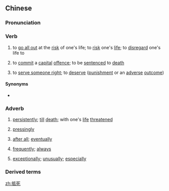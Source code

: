 ==Chinese==
{{zh-forms}}

===Pronunciation===
{{zh-pron
|m=dǐsǐ
|c=dai2 sei2
|cat=v,adv
}}

===Verb===
{{zh-verb}}

# to [[go all out]] at the [[risk]] of one's life; to [[risk]] one's [[life]]; to [[disregard]] one's life to
# {{lb|zh|obsolete}} to [[commit]] a [[capital]] [[offence]]; to be [[sentence]]d to [[death]]
# {{lb|zh|Cantonese}} to [[serve someone right]]; to [[deserve]] ([[punishment]] or an [[adverse]] [[outcome]])

====Synonyms====
* {{sense|serve someone right}} {{zh-l|活該}}

===Adverb===
{{zh-adv}}

# [[persistently]]; [[till]] [[death]]; with one's [[life]] [[threatened]]
# {{lb|zh|obsolete}} [[pressingly]]
# {{lb|zh|obsolete}} [[after all]]; [[eventually]]
# {{lb|zh|obsolete}} [[frequently]]; [[always]]
# {{lb|zh|obsolete}} [[exceptionally]]; [[unusually]]; [[especially]]

===Derived terms===
{{zh-der|抵死不從|抵死漫生|抵死瞞生|抵死謾生}}

[[zh:抵死]]